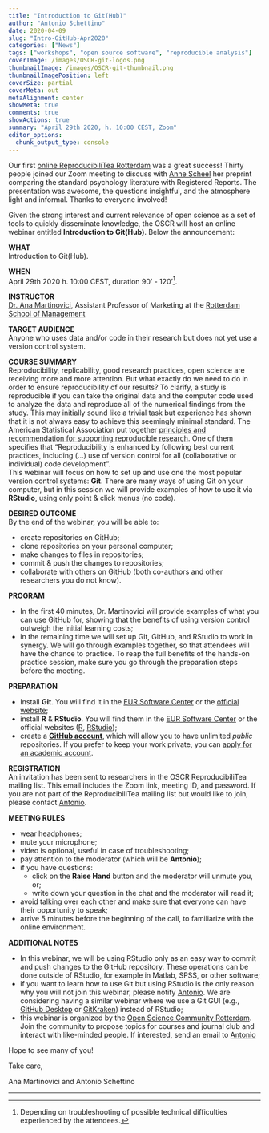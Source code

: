 ```yaml
---
title: "Introduction to Git(Hub)"
author: "Antonio Schettino"
date: 2020-04-09
slug: "Intro-GitHub-Apr2020"
categories: ["News"]
tags: ["workshops", "open source software", "reproducible analysis"]
coverImage: /images/OSCR-git-logos.png
thumbnailImage: /images/OSCR-git-thumbnail.png
thumbnailImagePosition: left
coverSize: partial
coverMeta: out
metaAlignment: center
showMeta: true
comments: true
showActions: true
summary: "April 29th 2020, h. 10:00 CEST, Zoom"
editor_options: 
  chunk_output_type: console
---
```


Our first [online ReproducibiliTea Rotterdam](https://www.openscience-rotterdam.com/2020/03/reproducibilitea-apr2020/) was a great success! Thirty people joined our Zoom meeting to discuss with [Anne Scheel](https://research.tue.nl/en/persons/anne-m-scheel) her preprint comparing the standard psychology literature with Registered Reports. The presentation was awesome, the questions insightful, and the atmosphere light and informal. Thanks to everyone involved!

Given the strong interest and current relevance of open science as a set of tools to quickly disseminate knowledge, the OSCR will host an online webinar entitled **Introduction to Git(Hub)**. Below the announcement:

**WHAT**   
Introduction to Git(Hub).

**WHEN**   
April 29th 2020 h. 10:00 CEST, duration 90' - 120'[^1].

**INSTRUCTOR**   
[Dr. Ana Martinovici](https://www.rsm.nl/people/ana-martinovici/), Assistant Professor of Marketing at the [Rotterdam School of Management](https://www.rsm.nl/)

**TARGET AUDIENCE**   
Anyone who uses data and/or code in their research but does not yet use a version control system.

**COURSE SUMMARY**   
Reproducibility, replicability, good research practices, open science are receiving more and more attention. But what exactly do we need to do in order to ensure reproducibility of our results? To clarify, a study is reproducible if you can take the original data and the computer code used to analyze the data and reproduce all of the numerical findings from the study. This may initially sound like a trivial task but experience has shown that it is not always easy to achieve this seemingly minimal standard. The American Statistical Association put together [principles and recommendation for supporting reproducible research](https://www.amstat.org/ASA/News/ASA-Develops-Reproducible-Research-Recommendations.aspx). One of them specifies that “Reproducibility is enhanced by following best current practices, including (…) use of version control for all (collaborative or individual) code development”.   
This webinar will focus on how to set up and use one the most popular version control systems: **Git**. There are many ways of using Git on your computer, but in this session we will provide examples of how to use it via **RStudio**, using only point & click menus (no code).

**DESIRED OUTCOME**   
By the end of the webinar, you will be able to:

- create repositories on GitHub;
- clone repositories on your personal computer;
- make changes to files in repositories;
- commit & push the changes to repositories;
- collaborate with others on GitHub (both co-authors and other researchers you do not know).

**PROGRAM**   

* In the first 40 minutes, Dr. Martinovici will provide examples of what you can use GitHub for, showing that the benefits of using version control outweigh the initial learning costs;
* in the remaining time we will set up Git, GitHub, and RStudio to work in synergy. We will go through examples together, so that attendees will have the chance to practice. To reap the full benefits of the hands-on practice session, make sure you go through the preparation steps before the meeting.

**PREPARATION**   

* Install **Git**. You will find it in the [EUR Software Center](https://my.eur.nl/en/eur-employee/work-support/ict-workplace/software/application-catalog-frequently-asked-questions) or the [official website](https://git-scm.com/downloads);
* install **R** & **RStudio**. You will find them in the [EUR Software Center](https://my.eur.nl/en/eur-employee/work-support/ict-workplace/software/application-catalog-frequently-asked-questions) or the official websites ([R](https://cran.r-project.org/), [RStudio](https://rstudio.com/products/rstudio/));
* create a [**GitHub account**](https://github.com/join?source=header-home), which will allow you to have unlimited *public* repositories. If you prefer to keep your work private, you can [apply for an academic account](https://help.github.com/en/github/teaching-and-learning-with-github-education/applying-for-an-educator-or-researcher-discount).

**REGISTRATION**   
An invitation has been sent to researchers in the OSCR ReproducibiliTea mailing list. This email includes the Zoom link, meeting ID, and password. If you are not part of the ReproducibiliTea mailing list but would like to join, please contact [Antonio](mailto:schettino@eur.nl).

**MEETING RULES**   

* wear headphones;
* mute your microphone;
* video is optional, useful in case of troubleshooting;
* pay attention to the moderator (which will be **Antonio**);
* if you have questions:
  * click on the **Raise Hand** button and the moderator will unmute you, or;
  * write down your question in the chat and the moderator will read it;
* avoid talking over each other and make sure that everyone can have their opportunity to speak;
* arrive 5 minutes before the beginning of the call, to familiarize with the online environment.

**ADDITIONAL NOTES**   

* In this webinar, we will be using RStudio only as an easy way to commit and push changes to the GitHub repository. These operations can be done outside of RStudio, for example in Matlab, SPSS, or other software;
* if you want to learn how to use Git but using RStudio is the only reason why you will not join this webinar, please notify [Antonio](mailto:schettino@eur.nl). We are considering having a similar webinar where we use a Git GUI (e.g., [GitHub Desktop](https://desktop.github.com/) or [GitKraken](https://www.gitkraken.com/git-client)) instead of RStudio;
* this webinar is organized by the [Open Science Community Rotterdam](https://www.openscience-rotterdam.com/home/). Join the community to propose topics for courses and journal club and interact with like-minded people. If interested, send an email to [Antonio](mailto:schettino@eur.nl)

Hope to see many of you!

Take care,

Ana Martinovici and Antonio Schettino

***

[^1]: Depending on troubleshooting of possible technical difficulties experienced by the attendees.


